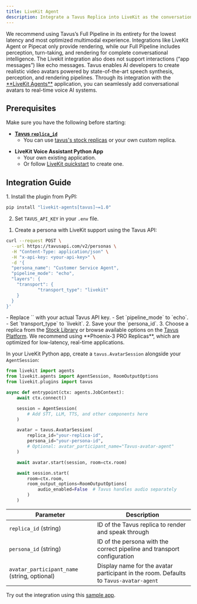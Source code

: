 ```yaml
---
title: LiveKit Agent
description: Integrate a Tavus Replica into LiveKit as the conversational video avatar.
---
```

<Tip>
We recommend using Tavus’s Full Pipeline in its entirety for the lowest latency and most optimized multimodal experience. Integrations like LiveKit Agent or Pipecat only provide rendering, while our Full Pipeline includes perception, turn-taking, and rendering for complete conversational intelligence. The Livekit integration also does not support interactions (“app messages”) like echo messages.
</Tip>
Tavus enables AI developers to create realistic video avatars powered by state-of-the-art speech synthesis, perception, and rendering pipelines. Through its integration with the <a href="https://docs.livekit.io/agents/" target="_blank">**LiveKit Agents**</a> application, you can seamlessly add conversational avatars to real-time voice AI systems.


## Prerequisites

Make sure you have the following before starting:

* <a href="https://platform.tavus.io/replicas" target="_blank">**Tavus `replica_id`**</a>
    - You can use <a href="https://platform.tavus.io/replicas" target="_blank">tavus's stock replicas</a> or your own custom replica.

- **LiveKit Voice Assistant Python App**
    - Your own existing application.
    - Or follow <a href="https://docs.livekit.io/agents/start/voice-ai/" target="_blank">LiveKit quickstart</a> to create one.


## Integration Guide

<Steps>
<Step title="Step 1: Setup and Authentication">
1. Install the plugin from PyPI:

```bash
pip install "livekit-agents[tavus]~=1.0"
```
2. Set `TAVUS_API_KEY` in your `.env` file.

</Step>
<Step title="Step 2: Configure Replica and Persona">

1. Create a persona with LiveKit support using the Tavus API:

```bash {7, 10}
curl --request POST \
  --url https://tavusapi.com/v2/personas \
  -H "Content-Type: application/json" \
  -H "x-api-key: <your-api-key>" \
  -d '{
  "persona_name": "Customer Service Agent",
  "pipeline_mode": "echo",
  "layers": {
    "transport": {
            "transport_type": "livekit"
    }
  }
}'
```
<Note>
- Replace `<your_api_key>` with your actual Tavus API key.  
- Set `pipeline_mode` to `echo`.  
- Set `transport_type` to `livekit`.
</Note>
2. Save your the `persona_id`.
3. Choose a replica from the <a href="/sections/replica/stock-replicas" target="_blank" rel="noopener noreferrer">Stock Library</a> or browse available options on the <a href="https://platform.tavus.io/replicas" target="_blank" rel="noopener noreferrer">Tavus Platform</a>.

<Tip>
We recommend using **Phoenix-3 PRO Replicas**, which are optimized for low-latency, real-time applications.
</Tip>
</Step>
<Step title="Step 3: Add AvatarSession to AgentSession">

In your LiveKit Python app, create a `tavus.AvatarSession` alongside your `AgentSession`:

```python {12-16, 18}
from livekit import agents
from livekit.agents import AgentSession, RoomOutputOptions
from livekit.plugins import tavus

async def entrypoint(ctx: agents.JobContext):
    await ctx.connect()

    session = AgentSession(
        # Add STT, LLM, TTS, and other components here
    )

    avatar = tavus.AvatarSession(
        replica_id="your-replica-id",
        persona_id="your-persona-id",
        # Optional: avatar_participant_name="Tavus-avatar-agent"
    )

    await avatar.start(session, room=ctx.room)

    await session.start(
        room=ctx.room,
        room_output_options=RoomOutputOptions(
            audio_enabled=False  # Tavus handles audio separately
        )
    )
```

| Parameter                                    | Description                                                                           |
| -------------------------------------------- | ------------------------------------------------------------------------------------- |
| `replica_id` (string)                        | ID of the Tavus replica to render and speak through                                   |
| `persona_id` (string)                        | ID of the persona with the correct pipeline and transport configuration               |
| `avatar_participant_name` (string, optional) | Display name for the avatar participant in the room. Defaults to `Tavus-avatar-agent` |

</Step>
</Steps>

<Note>
Try out the integration using this <a href="https://github.com/livekit-examples/python-agents-examples/tree/main/avatars/tavus" target="_blank">sample app</a>.
</Note>
